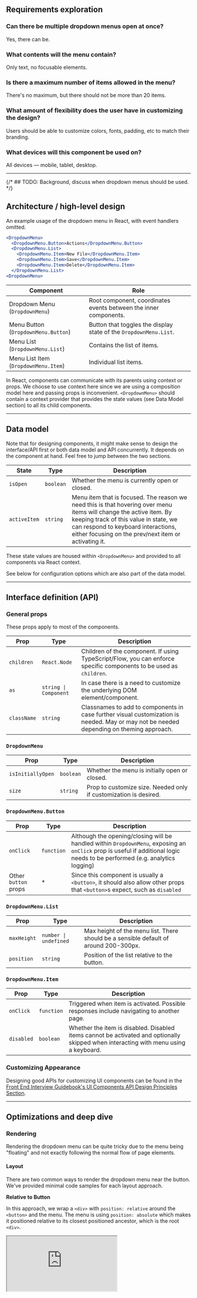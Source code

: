 ## Requirements exploration

### Can there be multiple dropdown menus open at once?

Yes, there can be.

### What contents will the menu contain?

Only text, no focusable elements.

### Is there a maximum number of items allowed in the menu?

There's no maximum, but there should not be more than 20 items.

### What amount of flexibility does the user have in customizing the design?

Users should be able to customize colors, fonts, padding, etc to match their branding.

### What devices will this component be used on?

All devices — mobile, tablet, desktop.

---

{/* ## TODO: Background, discuss when dropdown menus should be used. */}

## Architecture / high-level design

An example usage of the dropdown menu in React, with event handlers omitted.

```jsx
<DropdownMenu>
  <DropdownMenu.Button>Actions</DropdownMenu.Button>
  <DropdownMenu.List>
    <DropdownMenu.Item>New File</DropdownMenu.Item>
    <DropdownMenu.Item>Save</DropdownMenu.Item>
    <DropdownMenu.Item>Delete</DropdownMenu.Item>
  </DropdownMenu.List>
<DropdownMenu>
```

| Component | Role |
| --- | --- |
| Dropdown Menu (`DropdownMenu`) | Root component, coordinates events between the inner components. |
| Menu Button (`DropdownMenu.Button`) | Button that toggles the display state of the `DropdownMenu.List`. |
| Menu List (`DropdownMenu.List`) | Contains the list of items. |
| Menu List Item (`DropdownMenu.Item`) | Individual list items. |

In React, components can communicate with its parents using context or props. We choose to use context here since we are using a composition model here and passing props is inconvenient. `<DropdownMenu>` should contain a context provider that provides the state values (see Data Model section) to all its child components.

---

## Data model

Note that for designing components, it might make sense to design the interface/API first or both data model and API concurrently. It depends on the component at hand. Feel free to jump between the two sections.

| State | Type | Description |
| --- | --- | --- |
| `isOpen` | `boolean` | Whether the menu is currently open or closed. |
| `activeItem` | `string` | Menu item that is focused. The reason we need this is that hovering over menu items will change the active item. By keeping track of this value in state, we can respond to keyboard interactions, either focusing on the prev/next item or activating it. |

These state values are housed within `<DropdownMenu>` and provided to all components via React context.

See below for configuration options which are also part of the data model.

---

## Interface definition (API)

### General props

These props apply to most of the components.

| Prop | Type | Description |
| --- | --- | --- |
| `children` | `React.Node` | Children of the component. If using TypeScript/Flow, you can enforce specific components to be used as `children`. |
| `as` | `string \| Component` | In case there is a need to customize the underlying DOM element/component. |
| `className` | `string` | Classnames to add to components in case further visual customization is needed. May or may not be needed depending on theming approach. |

### `DropdownMenu`

| Prop | Type | Description |
| --- | --- | --- |
| `isInitiallyOpen` | `boolean` | Whether the menu is initially open or closed. |
| `size` | `string` | Prop to customize size. Needed only if customization is desired. |

### `DropdownMenu.Button`

| Prop | Type | Description |
| --- | --- | --- |
| `onClick` | `function` | Although the opening/closing will be handled within `DropdownMenu`, exposing an `onClick` prop is useful if additional logic needs to be performed (e.g. analytics logging) |
| Other `button` props | \* | Since this component is usually a `<button>`, it should also allow other props that `<button>`s expect, such as `disabled` |

### `DropdownMenu.List`

| Prop | Type | Description |
| --- | --- | --- |
| `maxHeight` | `number \| undefined` | Max height of the menu list. There should be a sensible default of around 200-300px. |
| `position` | `string` | Position of the list relative to the button. |

### `DropdownMenu.Item`

| Prop | Type | Description |
| --- | --- | --- |
| `onClick` | `function` | Triggered when item is activated. Possible responses include navigating to another page. |
| `disabled` | `boolean` | Whether the item is disabled. Disabled items cannot be activated and optionally skipped when interacting with menu using a keyboard. |

### Customizing Appearance

Designing good APIs for customizing UI components can be found in the [Front End Interview Guidebook's UI Components API Design Principles Section](/front-end-interview-guidebook/user-interface-components-api-design-principles).

---

## Optimizations and deep dive

### Rendering

Rendering the dropdown menu can be quite tricky due to the menu being "floating" and not exactly following the normal flow of page elements.

#### Layout

There are two common ways to render the dropdown menu near the button. We've provided minimal code samples for each layout approach.

**Relative to Button**

In this approach, we wrap a `<div>` with `position: relative` around the `<button>` and the menu. The menu is using `position: absolute` which makes it positioned relative to its closest positioned ancestor, which is the root `<div>`.

<iframe
  src="https://codesandbox.io/embed/dropdown-menu-relative-button-emxn9u?fontsize=14&hidenavigation=1&theme=dark&module=/src/App.js,/src/styles.css&view=split"
  style={{
    width: '100%',
    height: 500,
    border: 0,
    borderRadius: 4,
    overflow: 'hidden',
  }}
  title="Dropdown menu which is relative to the button trigger"
  allow="accelerometer; ambient-light-sensor; camera; encrypted-media; geolocation; gyroscope; hid; microphone; midi; payment; usb; vr; xr-spatial-tracking"
  sandbox="allow-forms allow-modals allow-popups allow-presentation allow-same-origin allow-scripts"
/>

This method is straightforward and does not require much calculation of elements and their positions to the page, but parent containers with `overflow: hidden` can possibly clip the menu and its contents, or there could be `z-index` issues.

This approach is used by [Headless UI](https://headlessui.com/react/menu) and [Bootstrap](https://getbootstrap.com/docs/5.3/components/dropdowns/).

**Relative to Page**

In this approach, the menu is rendered as a direct child of the `<body>` and positioned `absolute`-ly to the **page** by getting the element's `offsetTop` and `offsetLeft` to get the coordinates of the `<button>` relative to the page and adding its height (`offsetHeight`) to get the final Y position to render the menu.

In React, this can be done using [React Portals](https://beta.reactjs.org/reference/react-dom/createPortal), which lets you render outside the DOM hierarchy of the parent component. A typical use case for portals is when a parent component has an `overflow: hidden` or `z-index` style, but you need the child to visually "break out" of its container. Common examples include dropdown menus, tooltips, modals.

<iframe
  src="https://codesandbox.io/embed/dropdown-menu-relative-page-r4zoiu
?fontsize=14&hidenavigation=1&theme=dark&module=/src/App.js,/src/styles.css&view=split"
  style={{
    width: '100%',
    height: 500,
    border: 0,
    borderRadius: 4,
    overflow: 'hidden',
  }}
  title="Dropdown menu which is relative to page, implemented using React Portal"
  allow="accelerometer; ambient-light-sensor; camera; encrypted-media; geolocation; gyroscope; hid; microphone; midi; payment; usb; vr; xr-spatial-tracking"
  sandbox="allow-forms allow-modals allow-popups allow-presentation allow-same-origin allow-scripts"
/>

The downside of this approach is that if the window is resized or if contents of the page changes such that the height of the page is shorter than when the menu was first shown, the menu's position will be incorrect. As a workaround, you can watch the window for height changes and re-render the menu with the correct position.

This approach is used by [Radix UI](https://www.radix-ui.com/docs/primitives/components/dropdown-menu) and [Reach UI](https://reach.tech/menu-button).

#### Position

The component can also allow customization of alignment, in all directions around the `<button>`. Examples of left/right-aligned menu lists can be found in the example below. Supporting more alignments is a matter of finding the right values for `top`/`left`/`right`/`bottom`/CSS translations to use.

<iframe
  src="https://codesandbox.io/embed/dropdown-menu-relative-button-emxn9u?fontsize=14&hidenavigation=1&theme=dark&module=/src/App.js,/src/styles.css&view=split"
  style={{
    width: '100%',
    height: 500,
    border: 0,
    borderRadius: 4,
    overflow: 'hidden',
  }}
  title="Dropdown Menu Positions"
  allow="accelerometer; ambient-light-sensor; camera; encrypted-media; geolocation; gyroscope; hid; microphone; midi; payment; usb; vr; xr-spatial-tracking"
  sandbox="allow-forms allow-modals allow-popups allow-presentation allow-same-origin allow-scripts"
/>

#### Maximum height

Since there is no maximum allowable number of items in the menu, we can set a default maximum height for the menu such that the excess items can be accessed by scrolling within the menu. This height can also be customized.

#### Rendering in HTML or JavaScript

The dropdown menu c a n either be :

1. Rendered into the HTML like [Bootstrap's Dropdowns](https://getbootstrap.com/docs/5.3/components/dropdowns/). The menu is initially hidden from view via `display: none` / `opacity: 0` / `hidden` attribute, and those styles are toggled when the menu is to be shown.
1. Rendered on the fly via JavaScript after the menu button is activated.

The pros of rendering in the HTML first is better runtime performance due to fewer DOM operations needed to show the menu. The downside is that the HTML can be unnecessarily bloated especially if the user never interacts with the dropdown menu at all. Since the menu items usually don't contribute towards SEO and there likely won't be that many elements, the benefits of rendering the menu beforehand in HTML are relatively minor.

### Automatic flipping when near the edge

Smart dropdown menus will know its position relative to the viewport and can flip itself when there is insufficient space to display the full menu in its current position. [Reach UI's Menu](https://reach.tech/menu-button) has autoflipping implemented.

Optionally, scrolling can be disabled on the window when a menu is open (by adding `overflow: hidden` to `<body>`). This limits the user experience but avoids the need for automatic flipping which can be complicated to implement. [Material UI's Menu](https://mui.com/material-ui/react-menu) component takes this approach.

![Dropdown Menu Autoflipping example](/img/questions/dropdown-menu/dropdown-menu-autoflip.png)

The core idea here is to know how tall the menu will be and autoflip when the bottom of the menu will exceed the viewport's height.

- **Viewport height**: `window.innerHeight`.
- **Position of menu's bottom edge**: which is a combination of:
  1. Button position relative to viewport (`buttonEl.getBoundingClientRect().y`)
  1. Button height (`buttonEl.getBoundingClientRect().height`)
  1. Menu height (`menuEl.getBoundingClientRect().height`)
  1. Spacing between button and menu

Here's an example on how to implement the menu autoflipping behavior in React. Make sure to make the preview height short enough in order to see the autoflipping in action.

<iframe
  src="https://codesandbox.io/embed/dropdown-menu-autoflip-ybqbeu?fontsize=14&hidenavigation=1&theme=dark&module=/src/App.js,/src/styles.css&view=split"
  style={{
    width: '100%',
    height: 500,
    border: 0,
    borderRadius: 4,
    overflow: 'hidden',
  }}
  title="Dropdown Menu Autoflipping"
  allow="accelerometer; ambient-light-sensor; camera; encrypted-media; geolocation; gyroscope; hid; microphone; midi; payment; usb; vr; xr-spatial-tracking"
  sandbox="allow-forms allow-modals allow-popups allow-presentation allow-same-origin allow-scripts"
/>

{/* ### TODO `z-index` */}

### Accessibility (a11y)

#### Mouse Interactions

Clicking on the button toggles the display state of the menu. Clicking outside an open menu will close that menu. We have to ensure that clicks within the menu do not close it.

Pseudocode for how to implement close on click outside behavior based on the [React hook `useOnClickOutside`](https://usehooks.com/useOnClickOutside/):

```js
function clickListener(event) {
  // No-op if clicked element is button or a
  // descendant of the menu.
  if (
    $buttonElement.contains(event.target) ||
    $menuElement.contains(event.target)
  ) {
    return;
  }

  closeMenu();
}

document.addEventListener('mousedown', clickListener);
document.addEventListener('touchstart', clickListener);
```

Remember to remove the `clickListener`s when the menu is closed.

Here's how to implement click outside to dismiss behavior in React:

<iframe
  src="https://codesandbox.io/embed/dropdown-menu-click-outside-lq040x?fontsize=14&hidenavigation=1&theme=dark&module=/src/App.js,/src/styles.css&view=split"
  style={{
    width: '100%',
    height: 500,
    border: 0,
    borderRadius: 4,
    overflow: 'hidden',
  }}
  title="dropdown-menu-click-outside-lq040x"
  allow="accelerometer; ambient-light-sensor; camera; encrypted-media; geolocation; gyroscope; hid; microphone; midi; payment; usb; vr; xr-spatial-tracking"
  sandbox="allow-forms allow-modals allow-popups allow-presentation allow-same-origin allow-scripts"
/>

#### Focus management

When the menu is open, focus is trapped and pressing <kbd>Tab</kbd> shouldn't shift focus on another element. When the menu is closed, focus returns to the button.

#### Keyboard interactions

There are two WAI-ARIA patterns to follow: the [Menu Button pattern](https://www.w3.org/WAI/ARIA/apg/patterns/menubutton/) and the [Menu pattern](https://www.w3.org/WAI/ARIA/apg/patterns/menubar/). The latter is needed after the menu is open.

**Button**

When the focus is on the button:

| Key | Description |
| --- | --- |
| <kbd>Enter</kbd> | Opens the menu and places focus on the first menu item. |
| <kbd>Space</kbd> | Opens the menu and places focus on the first menu item. |
| <kbd>ArrowDown</kbd> (Optional) | Opens the menu and moves focus on the first menu item. |
| <kbd>ArrowUp</kbd> (Optional) | Opens the menu and moves focus on the last menu item. |

**Menu**

When the focus is on the menu items:

| Key | Description |
| --- | --- |
| <kbd>Enter</kbd> | Activates the item and closes the menu. |
| <kbd>Space</kbd> (Optional) | Activates the item and closes the menu. |
| <kbd>ArrowDown</kbd> | Moves focus to the next item, optionally wrapping from the last to the first. |
| <kbd>ArrowUp</kbd> | Moves focus to the previous item, optionally wrapping from the first to the last. |
| <kbd>Home</kbd> | If arrow key wrapping is not supported, moves focus to the first item. |
| <kbd>End</kbd> | If arrow key wrapping is not supported, moves focus to the last item. |
| <kbd>Esc</kbd> | Closes the menu that contains focus and returns focus to the button. |

#### WAI-ARIA roles, states, and properties

- Button
  - The element that opens the menu has role `button`.
  - The element with role `button` has `aria-haspopup` set to either `menu` or `true`.
  - When the menu is displayed, the element with role button has `aria-expanded` set to `true`. When the menu is hidden, it is recommended that `aria-expanded` is not present. If `aria-expanded` is specified when the menu is hidden, it is set to `false`.
  - The element that contains the menu items displayed by activating the button has role `menu`.
  - Optionally, the element with role button has a value specified for `aria-controls` that refers to the element with role `menu`.
- Menu/Menuitems
  - The element serving as the menu has a role of `menu`.
  - The items contained in a `menu` are child elements of the containing menu and have the `menuitem` role. menuitem
  - When a menu item is disabled, `aria-disabled` is set to `true`.
  - An element with role `menu` either has:
    - `aria-labelledby` set to a value that refers to the `menuitem` or `button` that controls its display.
    - A label provided by `aria-label`.

### Internationalization (i18n)

Since all user-facing strings are provided by the user, strings can be displayed as-is. However, do note that some strings can be long in certain languages, so overflowing text should either by truncated or wrapped. Text shouldn't overflow out of the menu/button.

For RTL languages, the menu button and contents have to be horizontally flipped. To achieve this, the menu component can take in a `direction` config option/prop and render contents depending on the value.

![Dropdown Menu Right-to-left example](/img/questions/dropdown-menu/dropdown-menu-rtl.png)

---

## References

- Themed Examples
  - [Dropdowns · Bootstrap v5.3](https://getbootstrap.com/docs/5.3/components/dropdowns)
  - [React Menu component - Material UI](https://mui.com/material-ui/react-menu/)
- Headless Examples
  - [Dropdown Menu — Radix UI](https://www.radix-ui.com/docs/primitives/components/dropdown-menu)
  - [Menu Button — Reach UI](https://reach.tech/menu-button)
  - [Menu (Dropdown) - Headless UI](https://headlessui.com/react/menu)
- Aria Authoring Practices Guide (APG)
  - [Menu Button Pattern](https://www.w3.org/WAI/ARIA/apg/patterns/menubutton/)
  - [Menu Pattern](https://www.w3.org/WAI/ARIA/apg/patterns/menu/)

